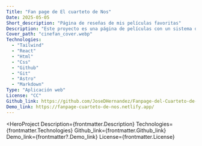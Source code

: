 ```yaml
---
Title: "Fan page de El cuarteto de Nos"
Date: 2025-05-05
Short_description: "Página de reseñas de mis películas favoritas"
Description: "Este proyecto es una página de películas con un sistema de reseñas, en el cual utilice.."
Cover_path: "cinefan_cover.webp"
Technologies:
  - "Tailwind"
  - "React"
  - "Html"
  - "Css"
  - "Github"
  - "Git"
  - "Astro"
  - "Markdown"
Type: "Aplicación web"
License: "CC"
Github_link: https://github.com/JoseDHernandez/Fanpage-del-Cuarteto-de-Nos
Demo_link: https://fanpage-cuarteto-de-nos.netlify.app/
---
```



<HeroProject
  Description={frontmatter.Description}
  Technologies={frontmatter.Technologies}
  Github_link={frontmatter.Github_link}
  Demo_link={frontmatter?.Demo_link}
  License={frontmatter.License}
>

</HeroProject>

